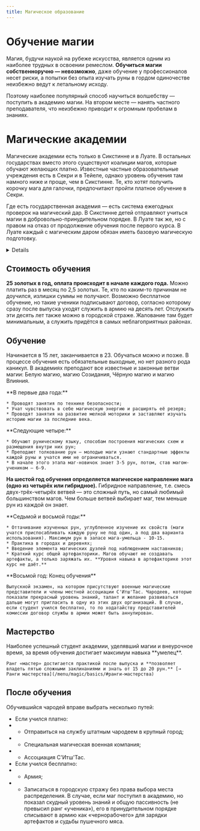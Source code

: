 ```yaml
---
title: Магическое образование
---
```


<ButtonCover src="/menu/magic/education/pic.jpg" title="Магическое образование" author="Mitchell Malloy" authorHref="https://www.artstation.com/wildbluestudios" />

# Обучение магии
Магия, будучи наукой на рубеже искусства, является одним из наиболее трудных в освоении ремеслом. **Обучиться магии собственноручно — невозможно**, даже обучение у профессионалов несет риски, а попытки без опыта изучать руны в гордом одиночестве неизбежно ведут к летальному исходу. 

Поэтому наиболее популярный способ научиться волшебству — поступить в академию магии. На втором месте — нанять частного преподавателя, что неизбежно приводит к огромным пробелам в знаниях.

# Магические академии
Магические академии есть только в Сикстинне и в Луате. В остальных государствах вместо этого существуют коалиции магов, которые обучают желающих платно. Известные частные образовательные учреждения есть в Секри и в Тейеле, однако уровень обучения там намного ниже и проще, чем в Сикстинне. Те, кто хотят получить корочку мага для галочки, предпочитают пройти платное обучение в Секри. 

Где есть государственная академия — есть система ежегодных проверок на магический дар. В Сикстинне детей отправляют учиться магии в добровольно-принудительном порядке. В Луате так же, но с правом на отказ от продолжение обучения после первого курса. В Луате каждый с магическим даром обязан иметь базовую магическую подготовку.

<Details summary="<h4 style='display: inline;'>Проверка на владение магией</h4>">
Проверка - это делегация магов из академии, иногда она может состоять из представителей специальных служб. Она периодически посещает города и поселения, чтобы проверить наличие дара у детей, достигших 15 лет. Можно пройти проверку на дар на пару лет раньше, однако в академию всё равно заберут только по достижении 15 лет. Поскольку скрыть существование детей можно только если жить отшельником, эта система работает бесперебойно.

* Обычно такая делегация представлена **пятью магами** разных магических направлений и одним писарем. Писарь сверяет свои списки с теми, которые ведут главы городов и поселений, отмечает тех, кто был проверен и ещё раз отдельно тех, у кого обнаружился дар.
* Уполномоченный городской\придворный **чародей** — при наличии соответствующего разрешения от Ассоциации С'Итш'Тас, маг может проверить на наличие дара любого человека. Такая проверка, как правило, не бесплатна, зато доступна в любое время людям любых возрастов.

**Проверка проходит следующим образом:** будущему ученику дают пример простой безопасной руны, помогают сконцентрироваться, он её чертит, а делегация смотрит, получается ли из этого что-нибудь дельное. Что характерно, ещё ни одному одарённому ребёнку не удавалось сделать вид, что он неодарённый.

Если ничего не выходит — неодарён. Если хоть как-то получилось — имеет потенциал. Если сходу всё вышло легко и чётко — имеет талант.

После проверки делегация или уполномоченный чародей составляют письменное заявление, в которое вписывается имя будущего ученика и название ближайшей академии. Добраться до места обучения можно, соответственно, с одной из делегаций или своим ходом в течение месяца. За неявившимися приходит Госприказ или другая служба и уводит за ручку.

</Details>

## Стоимость обучения
**25 золотых в год, оплата происходит в начале каждого года.** Можно платить раз в месяц по 2,5 золотых. Те, кто по каким-то причинам не доучился, излишки суммы не получают. Возможно бесплатное обучение, но такие ученики подписывают договор, согласно которому сразу после выпуска уходят служить в армию на десять лет. Отслужить эти десять лет также можно в городской страже. Жалование там будет минимальным, а служить придётся в самых неблагоприятных районах.

## Обучение
Начинается в 15 лет, заканчивается в 23. Обучаться можно и позже. В процессе обучения есть обязательные выходные, но нет разного рода каникул. В академиях преподают все известные и законные ветви магии: Белую магию, магию Созидания, Чёрную магию и магию Влияния.

<BlockquoteBox text>
    **В первые два года:**

    * Проводят занятия по технике безопасности;
    * Учат чувствовать в себе магическую энергию и расширять её резерв;
    * Проводят занятия на развитие мелкой моторики и заставляют изучать историю магии за последние века.
</BlockquoteBox>
<BlockquoteBox text>
    **Следующие четыре:**

    * Обучают руническому языку, способам построения магических схем и размещения внутри них рун;
    * Преподают толкование рун — молодые маги узнают стандартные эффекты каждой руны и учатся ими не ограничиваться.
    * В начале этого этапа маг-новичок знает 3-5 рун, потом, став магом-учеником — 6-9.
</BlockquoteBox>

**На шестой год обучения определяется магическое направление мага (одно из четырёх или гибридное).** Гибридное направление, т.е. смесь двух-трёх-четырёх ветвей — это сложный путь, но самый любимый большинством магов. Чем больше ветвей выбирает маг, тем меньше рун из каждой он знает.

<BlockquoteBox text>
    **Седьмой и восьмой годы:**

    * Оттачивание изученных рун, углубленное изучение их свойств (маги учатся приспосабливать каждую руну не под один, а под два варианта использования). Максимум рун в запасе мага-умельца - 10-15.
    * Практика в городах и деревнях;
    * Введение элемента магических дуэлей под наблюдением наставников;
    * Краткий курс общей артефакторики. Магов обучают не создавать артефакты, а только заряжать их. **Уровня навыка в артефакторике этот курс не даёт.**
</BlockquoteBox>
<BlockquoteBox text>
    **Восьмой год: Конец обучения**
    
    Выпускной экзамен, на котором присутствуют военные магические представители и члены местной ассоциации С'Итш'Тас. Чародеев, которые показали прекрасный уровень знаний, талант и желание развиваться дальше могут пригласить в одну из этих двух организаций. В случае, если студент учился бесплатно, то по ходатайству представителей комиссии договор службы в армии может быть аннулирован.
</BlockquoteBox>

## Мастерство
<BlockquoteBox text attention>
    Наиболее успешный студент академии, уделявший магии и внеурочное время, за время обучения достигает максимум навыка **умелец**.

    Ранг «мастер» достигается практикой после выпуска и **позволяет владеть пятью сложными заклинаниями и знать от 15 до 20 рун.** [→ Ранги мастерства](/menu/magic/basics/#ранги-мастерства)
</BlockquoteBox>

## После обучения
Обучившийся чародей вправе выбрать несколько путей:

* Если учился платно:
* * Отправиться на службу штатным чародеем в крупный город;
* * Специальная магическая военная компания;
* * Ассоциация С'Итш'Тас.
* Если учился бесплатно:
* * Армия;
* * Записаться в городскую стражу без права выбора места распределения. В случае, если маг поступил в академию, но показал скудный уровень знаний и общую пассивность (не превысил ранг «ученика»), его в принудительном порядке списывают в армию как «чернорабочего» для зарядки артефактов и судьбы пушечного мяса.